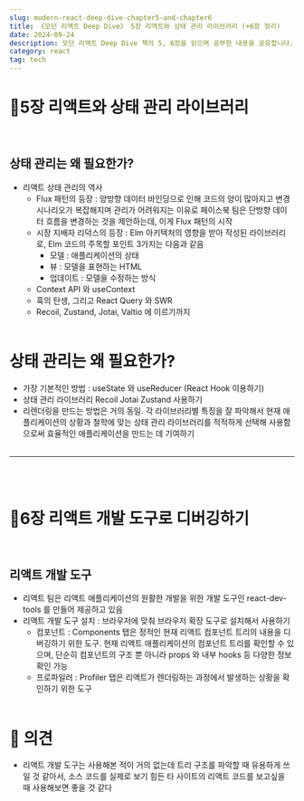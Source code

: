 ```yaml
---
slug: modern-react-deep-dive-chapter5-and-chapter6
title: 《모던 리액트 Deep Dive》 5장 리액트와 상태 관리 라이브러리 (+6장 정리)
date: 2024-09-24
description: 모던 리액트 Deep Dive 책의 5, 6장을 읽으며 공부한 내용을 공유합니다.
category: react
tag: tech
---
```


# 📍5장 리액트와 상태 관리 라이브러리

<br />

## 상태 관리는 왜 필요한가?
- 리액트 상태 관리의 역사
    - Flux 패턴의 등장 : 양방향 데이터 바인딩으로 인해 코드의 양이 많아지고 변경 시나리오가 복잡해지며 관리가 어려워지는 이유로 페이스북 팀은 단방향 데이터 흐름을 변경하는 것을 제안하는데, 이게 Flux 패턴의 시작
    - 시장 지배자 리덕스의 등장 : Elm 아키텍처의 영향을 받아 작성된 라이브러리로, Elm 코드의 주목할 포인트 3가지는 다음과 같음
        - 모델 : 애플리케이션의 상태
        - 뷰 : 모델을 표현하는 HTML
        - 업데이트 : 모델을 수정하는 방식
    - Context API 와 useContext
    - 훅의 탄생, 그리고 React Query 와 SWR
    - Recoil, Zustand, Jotai, Valtio 에 이르기까지
<br /> <br />

# 상태 관리는 왜 필요한가?
- 가장 기본적인 방법 : useState 와 useReducer (React Hook 이용하기)
- 상태 관리 라이브러리 Recoil Jotai Zustand 사용하기
- 리렌더링을 만드는 방법은 거의 동일. 각 라이브러리별 특징을 잘 파악해서 현재 애플리케이션의 상황과 철학에 맞는 상태 관리 라이브러리를 적적하게 선택해 사용함으로써 효율적인 애플리케이션을 만드는 데 기여하기
<br /> <br />

---
<br /> <br />

# 📍6장 리액트 개발 도구로 디버깅하기

<br />

## 리액트 개발 도구
- 리액트 팀은 리액트 애플리케이션의 원활한 개발을 위한 개발 도구인 react-dev-tools 를 만들어 제공하고 있음
- 리액트 개발 도구 설치 : 브라우저에 맞춰 브라우저 확장 도구로 설치해서 사용하기
    - 컴포넌트 : Components 탭은 정적인 현재 리액트 컴포넌트 트리의 내용을 디버깅하기 위한 도구. 현재 리액트 애플리케이션의 컴포넌트 트리를 확인할 수 있으며, 단순히 컴포넌트의 구조 뿐 아니라 props 와 내부 hooks 등 다양한 정보 확인 가능
    - 프로파일러 : Profiler 탭은 리액트가 렌더링하는 과정에서 발생하는 상황을 확인하기 위한 도구
<br /> <br />

# 💭 의견
- 리액트 개발 도구는 사용해본 적이 거의 없는데 트리 구조를 파악할 때 유용하게 쓰일 것 같아서, 소스 코드를 실제로 보기 힘든 타 사이트의 리액트 코드를 보고싶을 때 사용해보면 좋을 것 같다
<br /> <br />